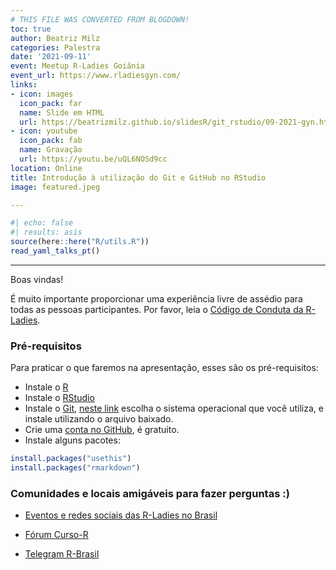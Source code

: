 ```yaml
---
# THIS FILE WAS CONVERTED FROM BLOGDOWN!
toc: true
author: Beatriz Milz
categories: Palestra
date: '2021-09-11'
event: Meetup R-Ladies Goiânia
event_url: https://www.rladiesgyn.com/
links:
- icon: images
  icon_pack: far
  name: Slide em HTML
  url: https://beatrizmilz.github.io/slidesR/git_rstudio/09-2021-gyn.html
- icon: youtube
  icon_pack: fab
  name: Gravação
  url: https://youtu.be/uQL6NOSd9cc
location: Online
title: Introdução à utilização do Git e GitHub no RStudio
image: featured.jpeg

---
```


```r
#| echo: false
#| results: asis
source(here::here("R/utils.R"))
read_yaml_talks_pt()
```


---


Boas vindas!

É muito importante proporcionar uma experiência livre de assédio para todas as pessoas participantes.  Por favor, leia o [Código de Conduta da R-Ladies](https://github.com/rladies/starter-kit/wiki/Code-of-Conduct#portuguese).



### Pré-requisitos

Para praticar o que faremos na apresentação, esses são os pré-requisitos:

  - Instale o [R](https://cran.r-project.org/)
  - Instale o [RStudio](https://www.rstudio.com/products/rstudio/download/)
  - Instale o [Git](https://git-scm.com/downloads), [neste link](https://git-scm.com/downloads) escolha o sistema operacional que você utiliza, e instale utilizando o arquivo baixado.
  - Crie uma [conta no GitHub](https://github.com/), é gratuito.
  - Instale alguns pacotes:

```r
install.packages("usethis")
install.packages("rmarkdown")
```


### Comunidades e locais amigáveis para fazer perguntas :)

- [Eventos e redes sociais das R-Ladies no Brasil](https://github.com/R-Ladies-Sao-Paulo/RLadies-Brasil)

- [Fórum Curso-R](https://discourse.curso-r.com/)

- [Telegram R-Brasil](https://t.me/rbrasiloficial)


